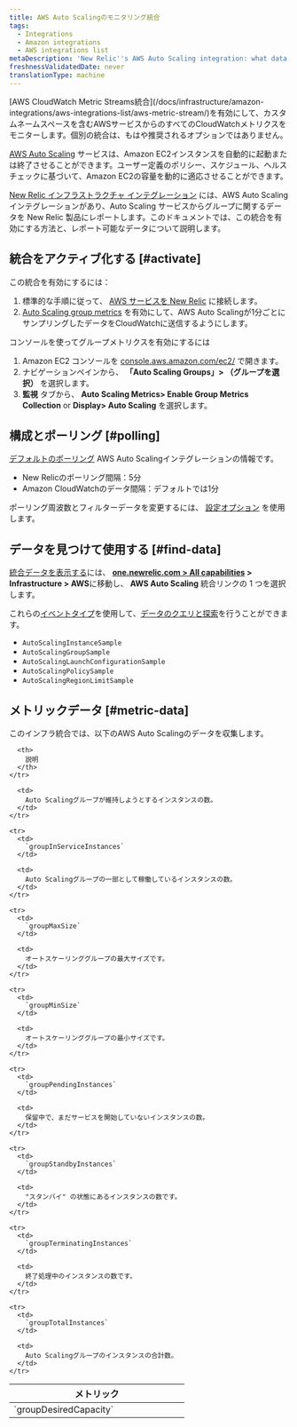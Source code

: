 ```yaml
---
title: AWS Auto Scalingのモニタリング統合
tags:
  - Integrations
  - Amazon integrations
  - AWS integrations list
metaDescription: 'New Relic''s AWS Auto Scaling integration: what data it reports, and how to enable it.'
freshnessValidatedDate: never
translationType: machine
---
```


<Callout variant="important">
  [AWS CloudWatch Metric Streams統合](/docs/infrastructure/amazon-integrations/aws-integrations-list/aws-metric-stream/)を有効にして、カスタムネームスペースを含むAWSサービスからのすべてのCloudWatchメトリクスをモニターします。個別の統合は、もはや推奨されるオプションではありません。
</Callout>

[AWS Auto Scaling](https://aws.amazon.com/autoscaling/) サービスは、Amazon EC2インスタンスを自動的に起動または終了させることができます。ユーザー定義のポリシー、スケジュール、ヘルスチェックに基づいて、Amazon EC2の容量を動的に適応させることができます。

[New Relic インフラストラクチャ インテグレーション](/docs/infrastructure/integrations-getting-started/getting-started/introduction-infrastructure-integrations) には、AWS Auto Scaling インテグレーションがあり、Auto Scaling サービスからグループに関するデータを New Relic 製品にレポートします。このドキュメントでは、この統合を有効にする方法と、レポート可能なデータについて説明します。

## 統合をアクティブ化する [#activate]

この統合を有効にするには：

1. 標準的な手順に従って、 [AWS サービスを New Relic](/docs/infrastructure/infrastructure-integrations/getting-started/connect-aws-integrations-infrastructure) に接続します。
2. [Auto Scaling group metrics](https://docs.aws.amazon.com/autoscaling/ec2/userguide/as-instance-monitoring.html#as-group-metrics) を有効にして、AWS Auto Scalingが1分ごとにサンプリングしたデータをCloudWatchに送信するようにします。

コンソールを使ってグループメトリクスを有効にするには

1. Amazon EC2 コンソールを [console.aws.amazon.com/ec2/](https://console.aws.amazon.com/ec2/) で開きます。
2. ナビゲーションペインから、 **「Auto Scaling Groups」> （グループを選択）** を選択します。
3. **監視** タブから、 **Auto Scaling Metrics> Enable Group Metrics Collection** or **Display> Auto Scaling** を選択します。

## 構成とポーリング [#polling]

[デフォルトのポーリング](/docs/infrastructure/amazon-integrations/aws-integrations-list/aws-polling-intervals-infrastructure-integrations) AWS Auto Scalingインテグレーションの情報です。

* New Relicのポーリング間隔：5分
* Amazon CloudWatchのデータ間隔：デフォルトでは1分

ポーリング周波数とフィルターデータを変更するには、 [設定オプション](/docs/integrations/new-relic-integrations/getting-started/configure-polling-frequency-data-collection-cloud-integrations) を使用します。

## データを見つけて使用する [#find-data]

[統合データを表示する](/docs/infrastructure/integrations/find-use-infrastructure-integration-data)には、 **[one.newrelic.com > All capabilities](https://one.newrelic.com/all-capabilities) > Infrastructure > AWS**に移動し、 **AWS Auto Scaling** 統合リンクの 1 つを選択します。

これらの[イベントタイプ](/docs/data-apis/understand-data/new-relic-data-types/#event-data)を使用して、[データのクエリと探索](/docs/using-new-relic/data/understand-data/query-new-relic-data)を行うことができます。

* `AutoScalingInstanceSample`
* `AutoScalingGroupSample`
* `AutoScalingLaunchConfigurationSample`
* `AutoScalingPolicySample`
* `AutoScalingRegionLimitSample`

## メトリックデータ [#metric-data]

このインフラ統合では、以下のAWS Auto Scalingのデータを収集します。

<table>
  <thead>
    <tr>
      <th width="300px">
        メトリック
      </th>

      <th>
        説明
      </th>
    </tr>
  </thead>

  <tbody>
    <tr>
      <td>
        `groupDesiredCapacity`
      </td>

      <td>
        Auto Scalingグループが維持しようとするインスタンスの数。
      </td>
    </tr>

    <tr>
      <td>
        `groupInServiceInstances`
      </td>

      <td>
        Auto Scalingグループの一部として稼働しているインスタンスの数。
      </td>
    </tr>

    <tr>
      <td>
        `groupMaxSize`
      </td>

      <td>
        オートスケーリンググループの最大サイズです。
      </td>
    </tr>

    <tr>
      <td>
        `groupMinSize`
      </td>

      <td>
        オートスケーリンググループの最小サイズです。
      </td>
    </tr>

    <tr>
      <td>
        `groupPendingInstances`
      </td>

      <td>
        保留中で、まだサービスを開始していないインスタンスの数。
      </td>
    </tr>

    <tr>
      <td>
        `groupStandbyInstances`
      </td>

      <td>
        "スタンバイ" の状態にあるインスタンスの数です。
      </td>
    </tr>

    <tr>
      <td>
        `groupTerminatingInstances`
      </td>

      <td>
        終了処理中のインスタンスの数です。
      </td>
    </tr>

    <tr>
      <td>
        `groupTotalInstances`
      </td>

      <td>
        Auto Scalingグループのインスタンスの合計数。
      </td>
    </tr>
  </tbody>
</table>